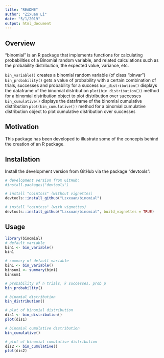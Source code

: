 ```yaml
---
title: "README"
author: "Zixuan Li"
date: "5/1/2019"
output: html_document
---
```

## Overview
"binomial" is an R package that implements functions for calculating probabilities of a Binomial random variable, and related calculations such as the probability distribution, the expected value, variance, etc.


`bin_variable()` creates a binomial random variable (of class "binvar")
`bin_probability()` gets a value of probability with a certain combination of trials, successes and probability for a success
`bin_distribution()` displays the dataframe of the binomial distribution
`plot(bin_distribution())` method for a binomial distribution object to plot distribution over successes
`bin_cumulative()` displays the dataframe of the binomial cumulative distribution
`plot(bin_cumulative())` method for a binomial cumulative distribution object to plot cumulative distribution over successes

## Motivation
This package has been developed to illustrate some of the concepts behind the creation of an R package.

## Installation
Install the development version from GitHub via the package "devtools":
```r
# development version from GitHub:
#install.packages("devtools") 

# install "cointoss" (without vignettes)
devtools::install_github("Lzxxuan/binomial")

# install "cointoss" (with vignettes)
devtools::install_github("Lzxxuan/binomial", build_vignettes = TRUE)
```
## Usage
```r
library(binomial)
# default variable
bin1 <- bin_variable()
bin1

# summary of default variable
bin1 <- bin_variable()
binsum1 <- summary(bin1)
binsum1

# probability of n trials, k successes, prob p
bin_probability()

# binomial distribution
bin_distribution()

# plot of binomial distribution
dis1 <- bin_distribution()
plot(dis1)

# binomial cumulative distribution
bin_cumulative()

# plot of binomial cumulative distribution
dis2 <- bin_cumulative()
plot(dis2)
```
